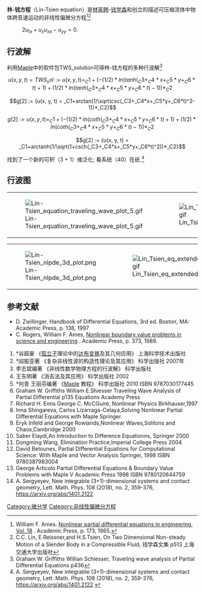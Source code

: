 '''林-钱方程'''（Lin-Tsien equation）是[[林家翹|林家翹]]-[[钱学森|钱学森]]和创立的描述可压缩流体中物体跨音速运动的非线性偏微分方程<ref>William F. Ames. [http://books.google.gr/books?id=xwaZP3fxAzIC&dq=non+linear+quations+Tsien+equation&source=gbs_navlinks_s Nonlinear partial differential equations in engineering, Vol. 18] {{Wayback|url=http://books.google.gr/books?id=xwaZP3fxAzIC&dq=non+linear+quations+Tsien+equation&source=gbs_navlinks_s |date=20131214074535 }}. Academic Press, p. 173, 1965.</ref><ref>C.C. Lin, E.Reissner,and H.S.Tsien, On Two Dimensional Non-steady Motion of a Slender Body in a Compressible Fluid, 钱学森文集 p513 上海交通大学出版社</ref>

: <math>2u_{tx}+u_xu_{xx}-u_{yy} = 0. \, </math>

==行波解==

利用[[Maple|Maple]]中的软件包TWS_solution可得林-钱方程的多种行波解<ref>Graham W. Griffiths  Willian Schiesser, Traveling wave analysis of Partial Differential  Equations p436</ref>

:<math>u(x,y,t)=TWS_sol := {u(x, y, t) = _C1+(-(1/2)*ln(tanh(_C3+_C4*x+_C5*y+_C6*t)+1)+(1/2)*ln(tanh(_C3+_C4*x+_C5*y+_C6*t)-1))*_C2}</math>

:<math>g[2] := {u(x, y, t) = _C1+arctan(1/\sqrt(csc(_C3+_C4*x+_C5*y+_C6*t)^2-1))*_C2}</math>

:<math>g[2] := {u(x, y, t) = _C1+(-(1/2)*ln(coth(_C3+_C4*x+_C5*y+_C6*t)+1)+(1/2)*ln(coth(_C3+_C4*x+_C5*y+_C6*t)-1))*_C2}</math>

:<math>g[2] := {u(x, y, t) = _C1+arctanh(1/\sqrt(1+csch(_C3+_C4*x+_C5*y+_C6*t)^2))*_C2}</math>


找到了一个新的可积（3 + 1）维泛化; 看系统（40）在纸 <ref>A. Sergyeyev, New integrable (3+1)-dimensional systems and contact geometry, Lett. Math. Phys. 108 (2018), no. 2, 359-376, https://arxiv.org/abs/1401.2122 {{Wayback|url=https://arxiv.org/abs/1401.2122 |date=20201112013741 }}</ref>

==行波图==
{|
|[[File:Lin-Tsien_equation_traveling_wave_plot_5.gif|thumb]]
|[[File:Lin_Tsien_eq_TWS_extended_coth.gif|thumb]]
|[[File:Lin_Tsien_eq_TWS_extended_csch.gif|thumb]]
|[[File:Lin-Tsien_nlpde_animation.gif|thumb]]
|}
{|
|[[File:Lin-Tsien_nlpde_3d_plot.png|thumb]]
|[[File:Lin_Tsien_eq_extended_csc_arctan.gif|thumb]]
|[[File:Lin_Tsien_equation_traveling_wave_plotb.gif|thumb]]
|[[File:Lin_Tsien_equation_traveling_wave_plota.gif|thumb]]
|}

==参考文献==
<references/>
* D. Zwillinger. Handbook of Differential Equations, 3rd ed. Boston, MA: Academic Press, p. 138, 1997
* C. Rogers, William F. Ames, [http://books.google.gr/books?id=qyDE9V3AIn8C&dq=Lin%E2%80%93Tsien+equation+ames&source=gbs_navlinks_s Nonlinear boundary value problems in science and engineering] {{Wayback|url=http://books.google.gr/books?id=qyDE9V3AIn8C&dq=Lin%E2%80%93Tsien+equation+ames&source=gbs_navlinks_s |date=20131214074557 }}. Academic Press, p. 373, 1989.
# *谷超豪 《[[孤立子|孤立子]]理论中的[[达布变换|达布变换]]及其几何应用》 上海科学技术出版社
# *阎振亚著 《复杂非线性波的构造性理论及其应用》 科学出版社 2007年
# 李志斌编著 《非线性数学物理方程的行波解》 科学出版社
#王东明著 《消去法及其应用》 科学出版社 2002
# *何青 王丽芬编著 《[[Maple|Maple]] 教程》 科学出版社 2010 ISBN 9787030177445
#Graham W. Griffiths William E.Shiesser Traveling Wave Analysis of Partial Differential p135 Equations Academy Press
# Richard H. Enns George C. McCGuire, Nonlinear Physics Birkhauser,1997
#Inna Shingareva, Carlos Lizárraga-Celaya,Solving Nonlinear Partial Differential Equations with Maple Springer.
#Eryk Infeld and George Rowlands,Nonlinear Waves,Solitons and Chaos,Cambridge 2000
#Saber Elaydi,An Introduction to Difference Equationns, Springer 2000
#Dongming Wang, Elimination Practice,Imperial College Press 2004
# David Betounes, Partial Differential Equations for Computational Science: With Maple and Vector Analysis Springer, 1998 ISBN 9780387983004
# George Articolo Partial Differential Equations & Boundary Value Problems with Maple V Academic Press 1998 ISBN 9780120644759
# A. Sergyeyev, New integrable (3+1)-dimensional systems and contact geometry, Lett. Math. Phys. 108 (2018), no. 2, 359-376, https://arxiv.org/abs/1401.2122 {{Wayback|url=https://arxiv.org/abs/1401.2122 |date=20201112013741 }}
{{非线性偏微分方程}}

[[Category:微分学|Category:微分学]]
[[Category:非线性偏微分方程|Category:非线性偏微分方程]]